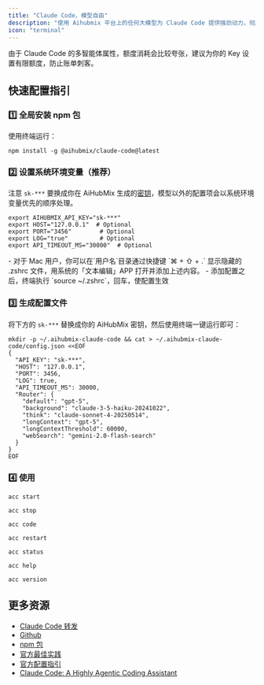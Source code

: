 ```yaml
---
title: "Claude Code，模型自由"
description: "使用 Aihubmix 平台上的任何大模型为 Claude Code 提供强劲动力，彻底告别连接不稳定和额度难买的烦恼。Aihubmix 的转发服务基于官方渠道，合规安全，无需担心账号风险或隐性限制。"
icon: "terminal"
---
```


<Warning>
  由于 Claude Code 的多智能体属性，额度消耗会比较夸张，建议为你的 Key 设置有限额度，防止账单刺客。
</Warning>

## 快速配置指引

### 1️⃣ 全局安装 npm 包

使用终端运行：

```shell
npm install -g @aihubmix/claude-code@latest
```

### 2️⃣ 设置系统环境变量（推荐）

注意 `sk-***` 要换成你在 AiHubMix 生成的[密钥](https://aihubmix.com/token)，模型以外的配置项会以系统环境变量优先的顺序处理。

```
export AIHUBMIX_API_KEY="sk-***"
export HOST="127.0.0.1"  # Optional
export PORT="3456"        # Optional
export LOG="true"         # Optional
export API_TIMEOUT_MS="30000"  # Optional
```

<Tip>
  - 对于 Mac 用户，你可以在`用户名`目录通过快捷键 `⌘ + ⇧ + .` 显示隐藏的 .zshrc 文件，用系统的「文本编辑」APP 打开并添加上述内容。
  - 添加配置之后，终端执行 `source ~/.zshrc`，回车，使配置生效
</Tip>

### 3️⃣ 生成配置文件

将下方的 `sk-***` 替换成你的 AiHubMix 密钥，然后使用终端一键运行即可：

```shell
mkdir -p ~/.aihubmix-claude-code && cat > ~/.aihubmix-claude-code/config.json <<EOF
{
  "API_KEY": "sk-***",
  "HOST": "127.0.0.1",
  "PORT": 3456,
  "LOG": true,
  "API_TIMEOUT_MS": 30000,
  "Router": {
    "default": "gpt-5",
    "background": "claude-3-5-haiku-20241022",
    "think": "claude-sonnet-4-20250514",
    "longContext": "gpt-5",
    "longContextThreshold": 60000,
    "webSearch": "gemini-2.0-flash-search"
  }
}
EOF
```

### 4️⃣ 使用

<CodeGroup>

```shell 启动服务
acc start
```


```shell 停止服务
acc stop
```


```shell 运行 CC
acc code
```


```shell 重启服务（修改配置需要用的）
acc restart
```


```shell 状态检测
acc status
```


```shell 显示帮助
acc help
```


```shell 查看版本
acc version
```

</CodeGroup>

## 更多资源

- [Claude Code 转发](/cn/api/Claude-Code)
- [Github](https://github.com/inferera/aihubmix/blob/main/packages/claude-code/README.md)
- [npm 包](https://www.npmjs.com/package/@aihubmix/claude-code)
- [官方最佳实践](https://www.anthropic.com/engineering/claude-code-best-practices)
- [官方配置指引](https://docs.anthropic.com/en/docs/claude-code/settings#settings-files)
- [Claude Code: A Highly Agentic Coding Assistant](https://www.deeplearning.ai/short-courses/claude-code-a-highly-agentic-coding-assistant/)